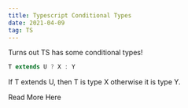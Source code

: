 ```yaml
---
title: Typescript Conditional Types
date: 2021-04-09
tag: TS
---
```


Turns out TS has some conditional types!

```ts
T extends U ? X : Y
```

If T extends U, then T is type X otherwise it is type Y.

<TextLink href="https://www.typescriptlang.org/docs/handbook/release-notes/typescript-2-8.html#conditional-types">
  Read More Here
</TextLink>
